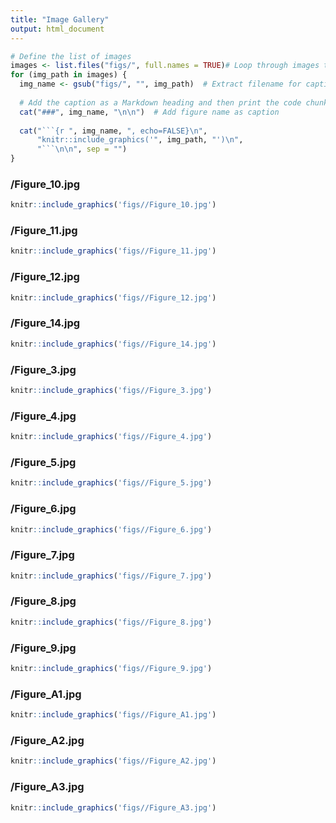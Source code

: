 ```yaml
---
title: "Image Gallery"
output: html_document
---
```


```r
# Define the list of images
images <- list.files("figs/", full.names = TRUE)# Loop through images to generate a code chunk for each with caption
for (img_path in images) {
  img_name <- gsub("figs/", "", img_path)  # Extract filename for caption
  
  # Add the caption as a Markdown heading and then print the code chunk
  cat("###", img_name, "\n\n")  # Add figure name as caption
  
  cat("```{r ", img_name, ", echo=FALSE}\n",
      "knitr::include_graphics('", img_path, "')\n",
      "```\n\n", sep = "")
}
```

### /Figure_10.jpg 

```r
knitr::include_graphics('figs//Figure_10.jpg')
```

### /Figure_11.jpg 

```r
knitr::include_graphics('figs//Figure_11.jpg')
```

### /Figure_12.jpg 

```r
knitr::include_graphics('figs//Figure_12.jpg')
```

### /Figure_14.jpg 

```r
knitr::include_graphics('figs//Figure_14.jpg')
```

### /Figure_3.jpg 

```r
knitr::include_graphics('figs//Figure_3.jpg')
```

### /Figure_4.jpg 

```r
knitr::include_graphics('figs//Figure_4.jpg')
```

### /Figure_5.jpg 

```r
knitr::include_graphics('figs//Figure_5.jpg')
```

### /Figure_6.jpg 

```r
knitr::include_graphics('figs//Figure_6.jpg')
```

### /Figure_7.jpg 

```r
knitr::include_graphics('figs//Figure_7.jpg')
```

### /Figure_8.jpg 

```r
knitr::include_graphics('figs//Figure_8.jpg')
```

### /Figure_9.jpg 

```r
knitr::include_graphics('figs//Figure_9.jpg')
```

### /Figure_A1.jpg 

```r
knitr::include_graphics('figs//Figure_A1.jpg')
```

### /Figure_A2.jpg 

```r
knitr::include_graphics('figs//Figure_A2.jpg')
```

### /Figure_A3.jpg 

```r
knitr::include_graphics('figs//Figure_A3.jpg')
```